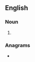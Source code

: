 {{also|Aspies}}
==English==

===Noun===
{{head|en|noun form}}

# {{plural of|en|aspie}}

===Anagrams===
* {{anagrams|en|a=aeipss|Paises|asspie|paises|sepias}}